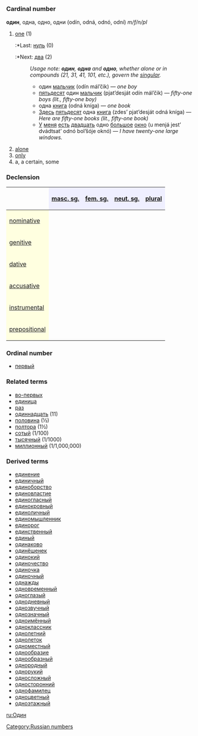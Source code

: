 =={{ru}}==
[[Category:Russian numbers]]
=== Cardinal number ===
'''один''', одна, одно, одни (odín, odná, odnó, odní) ''m/f/n/pl''

#[[one]] (1)
#:*Last: [[нуль]] (0)
#:*Next: [[два]] (2)
#:''Usage note: '''один''', '''одна''' and '''одно''', whether alone or in compounds (21, 31, 41, 101, etc.), govern the [[singular]].''
#:*один [[мальчик]] (odín mál’čik) — ''one boy''
#:*[[пятьдесят]] один [[мальчик]] (pjat’desját odín mál’čik) — ''fifty-one boys (lit., fifty-one boy)''
#:*одна [[книга]] (odná kníga) — ''one book''
#:*[[Здесь]] [[пятьдесят]] одна [[книга]] (zdes’ pjat’desját odná kníga) — ''Here are fifty-one books (lit., fifty-one book)''
#:*[[У]] [[я|меня]] [[быть|есть]] [[двадцать]] одно [[большой|большое]] [[окно]] (u menjá jest’ dvádtsat’ odnó bol’šóje oknó) — ''I have twenty-one large windows.''
#[[alone]]
#[[only]]
# a, a certain, some

===Declension===
{| border="1" cellpadding="4" cellspacing="0"
!
! style="background-color: #EFEFFF" align="center"|[[masculine|masc. sg.]]
! style="background-color: #EFEFFF" align="center"|[[feminine|fem. sg.]]
! style="background-color: #EFEFFF" align="center"|[[neuter|neut. sg.]]
! style="background-color: #EFEFFF" align="center"|[[plural]]
|-
! style="background-color: #FFFFE0" align="left"|[[nominative case|nominative]]
| align="center"|{{Unicode|оди́н}}
| align="center"|{{Unicode|одна́}}
| align="center"|{{Unicode|одно́}}
| align="center"|{{Unicode|одни́}}
|-
! style="background-color: #FFFFE0" align="left"|[[genitive case|genitive]]
| align="center"|{{Unicode|одного́}}
| align="center"|{{Unicode|одно́й}}
| align="center"|{{Unicode|одного́}}
| align="center"|{{Unicode|одни́х}}
|-
! style="background-color: #FFFFE0" align="left"|[[dative case|dative]]
| align="center"|{{Unicode|одному́}}
| align="center"|{{Unicode|одно́й}}
| align="center"|{{Unicode|одному́}}
| align="center"|{{Unicode|одни́м}}
|-
! style="background-color: #FFFFE0" align="left"|[[accusative case|accusative]]
| align="center"|{{Unicode|оди́н, одного́}}
| align="center"|{{Unicode|одну́}}
| align="center"|{{Unicode|одно́}}
| align="center"|{{Unicode|одни́, одни́х}}
|-
! style="background-color: #FFFFE0" align="left"|[[instrumental case|instrumental]]
| align="center"|{{Unicode|одни́м}}
| align="center"|{{Unicode|одно́й, -о́ю}}
| align="center"|{{Unicode|одни́м}}
| align="center"|{{Unicode|одни́ми}}
|-
! style="background-color: #FFFFE0" align="left"|[[prepositional case|prepositional]]
| align="center"|{{Unicode|об одно́м}}
| align="center"|{{Unicode|об одно́й}}
| align="center"|{{Unicode|об одно́м}}
| align="center"|{{Unicode|об одни́х}}
|}

===Ordinal number===
*[[первый]]

===Related terms===
*[[во-первых]]
*[[единица]]
*[[раз]]
*[[одиннадцать]] (11)
*[[половина]] (½)
*[[полтора]] (1½)
*[[сотый]] (1/100)
*[[тысячный]] (1/1000)
*[[миллионный]] (1/1,000,000)

===Derived terms===
*[[единение]]
*[[единичный]]
*[[единоборство]]
*[[единовластие]]
*[[единогласный]]
*[[единокровный]]
*[[единоличный]]
*[[единомышленник]]
*[[единорог]]
*[[единственный]]
*[[единый]]
*[[одинаково]]
*[[одинёшенек]]
*[[одинокий]]
*[[одиночество]]
*[[одиночка]]
*[[одиночный]]
*[[однажды]]
*[[одновременный]]
*[[одноглазый]]
*[[однодневный]]
*[[однозвучный]]
*[[однозначный]]
*[[одноимённый]]
*[[одноклассник]]
*[[однолетний]]
*[[однолеток]]
*[[одноместный]]
*[[однообразие]]
*[[однообразный]]
*[[однородный]]
*[[однорукий]]
*[[односложный]]
*[[односторонний]]
*[[однофамилец]]
*[[одноцветный]]
*[[одноэтажный]]

[[ru:Один]]
